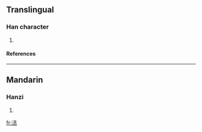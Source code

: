 ==Translingual==
===Han character===
{{Han char|rn=85|rad=水|as=06|sn=9|four=|canj=水弓水一 (ENEM)}}
# {{defn|Han|sort=水06}}
====References====
{{Han ref|kx=0619.220|dkj=17357|dj=1014.140|hdz=31617.050|uh=6D06|ud=27910}}

----
==Mandarin==
===Hanzi===
{{cmn-hanzi|pin=[[chéng]] ([[cheng2]])|wg=ch'eng<sup>2</sup>}}
# {{defn|Mandarin}}

[[fr:洆]]